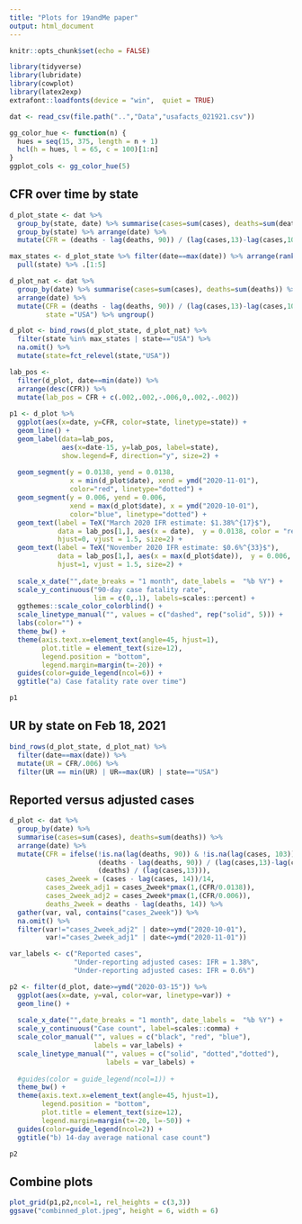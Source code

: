 ```yaml
---
title: "Plots for 19andMe paper"
output: html_document
---
```


```r
knitr::opts_chunk$set(echo = FALSE)

library(tidyverse)
library(lubridate)
library(cowplot)
library(latex2exp)
extrafont::loadfonts(device = "win",  quiet = TRUE)

dat <- read_csv(file.path("..","Data","usafacts_021921.csv"))

gg_color_hue <- function(n) {
  hues = seq(15, 375, length = n + 1)
  hcl(h = hues, l = 65, c = 100)[1:n]
}
ggplot_cols <- gg_color_hue(5)
```

## CFR over time by state
```r
d_plot_state <- dat %>% 
  group_by(state, date) %>% summarise(cases=sum(cases), deaths=sum(deaths)) %>%
  group_by(state) %>% arrange(date) %>%
  mutate(CFR = (deaths - lag(deaths, 90)) / (lag(cases,13)-lag(cases,103))) %>% ungroup()

max_states <- d_plot_state %>% filter(date==max(date)) %>% arrange(rank(-1*cases)) %>% 
  pull(state) %>% .[1:5]

d_plot_nat <- dat %>% 
  group_by(date) %>% summarise(cases=sum(cases), deaths=sum(deaths)) %>%
  arrange(date) %>%
  mutate(CFR = (deaths - lag(deaths, 90)) / (lag(cases,13)-lag(cases,103)),
         state ="USA") %>% ungroup()

d_plot <- bind_rows(d_plot_state, d_plot_nat) %>% 
  filter(state %in% max_states | state=="USA") %>% 
  na.omit() %>%
  mutate(state=fct_relevel(state,"USA"))

lab_pos <- 
  filter(d_plot, date==min(date)) %>%
  arrange(desc(CFR)) %>%
  mutate(lab_pos = CFR + c(.002,.002,-.006,0,.002,-.002))
  
p1 <- d_plot %>% 
  ggplot(aes(x=date, y=CFR, color=state, linetype=state)) +
  geom_line() + 
  geom_label(data=lab_pos, 
             aes(x=date-15, y=lab_pos, label=state), 
             show.legend=F, direction="y", size=2) +
  
  geom_segment(y = 0.0138, yend = 0.0138, 
               x = min(d_plot$date), xend = ymd("2020-11-01"),
               color="red", linetype="dotted") +
  geom_segment(y = 0.006, yend = 0.006, 
               xend = max(d_plot$date), x = ymd("2020-10-01"),
               color="blue", linetype="dotted") +
  geom_text(label = TeX("March 2020 IFR estimate: $1.38%^{17}$"),
            data = lab_pos[1,], aes(x = date),  y = 0.0138, color = "red",
            hjust=0, vjust = 1.5, size=2) +
  geom_text(label = TeX("November 2020 IFR estimate: $0.6%^{33}$"),
            data = lab_pos[1,], aes(x = max(d_plot$date)),  y = 0.006, color = "blue",
            hjust=1, vjust = 1.5, size=2) +
  
  scale_x_date("",date_breaks = "1 month", date_labels =  "%b %Y") +
  scale_y_continuous("90-day case fatality rate",
                     lim = c(0,.1), labels=scales::percent) +
  ggthemes::scale_color_colorblind() +
  scale_linetype_manual("", values = c("dashed", rep("solid", 5))) +
  labs(color="") +
  theme_bw() +
  theme(axis.text.x=element_text(angle=45, hjust=1),
        plot.title = element_text(size=12),
        legend.position = "bottom",
        legend.margin=margin(t=-20)) +
  guides(color=guide_legend(ncol=6)) +
  ggtitle("a) Case fatality rate over time")

p1
```

## UR by state on Feb 18, 2021
```r
bind_rows(d_plot_state, d_plot_nat) %>%
  filter(date==max(date)) %>%
  mutate(UR = CFR/.006) %>%
  filter(UR == min(UR) | UR==max(UR) | state=="USA")
```

## Reported versus adjusted cases
```r
d_plot <- dat %>% 
  group_by(date) %>% 
  summarise(cases=sum(cases), deaths=sum(deaths)) %>%
  arrange(date) %>%
  mutate(CFR = ifelse(!is.na(lag(deaths, 90)) & !is.na(lag(cases, 103)),
                      (deaths - lag(deaths, 90)) / (lag(cases,13)-lag(cases,103)),
                      (deaths) / (lag(cases,13))),
         cases_2week = (cases - lag(cases, 14))/14,
         cases_2week_adj1 = cases_2week*pmax(1,(CFR/0.0138)),
         cases_2week_adj2 = cases_2week*pmax(1,(CFR/0.006)),
         deaths_2week = deaths - lag(deaths, 14)) %>%
  gather(var, val, contains("cases_2week")) %>%
  na.omit() %>%
  filter(var!="cases_2week_adj2" | date>=ymd("2020-10-01"),
         var!="cases_2week_adj1" | date<=ymd("2020-11-01"))

var_labels <- c("Reported cases",
                "Under-reporting adjusted cases: IFR = 1.38%",
                "Under-reporting adjusted cases: IFR = 0.6%")

p2 <- filter(d_plot, date>=ymd("2020-03-15")) %>%
  ggplot(aes(x=date, y=val, color=var, linetype=var)) +
  geom_line() +
  
  scale_x_date("",date_breaks = "1 month", date_labels =  "%b %Y") +
  scale_y_continuous("Case count", label=scales::comma) +
  scale_color_manual("", values = c("black", "red", "blue"),
                     labels = var_labels) +
  scale_linetype_manual("", values = c("solid", "dotted","dotted"), 
                        labels = var_labels) +
  
  #guides(color = guide_legend(ncol=1)) + 
  theme_bw() +
  theme(axis.text.x=element_text(angle=45, hjust=1), 
        legend.position = "bottom",
        plot.title = element_text(size=12),
        legend.margin=margin(t=-20, l=-50)) +
  guides(color=guide_legend(ncol=2)) +
  ggtitle("b) 14-day average national case count")

p2
```

## Combine plots
```r
plot_grid(p1,p2,ncol=1, rel_heights = c(3,3))
ggsave("combinned_plot.jpeg", height = 6, width = 6)
```











